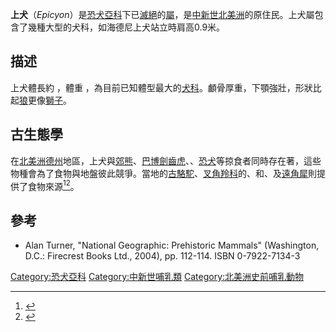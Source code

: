 {{Automatic taxobox
|name = 上犬
|image = Epicyon haydeni skeleton.jpg
|image_caption = 海德尼上犬（''E. haydeni''）全身骨架
|fossil_range = {{Fossil range|Early Miocene|Late Miocene|中至晚[[中新世|中新世]]}}
|taxon = Epicyon
|authority = [[約瑟夫·萊迪|Leidy]], 1858
|type_species = 海德尼上犬<br>†''Epicyon haydeni''
|subdivision_ranks =[[種|種]]<ref>{{cite journal en |last=Wang |first=Xiaoming |coauthors=Richard Tedford, Beryl Taylor |title=Phylogenetic systematics of the Borophaginae |journal=Bulletin of the American Museum of Natural History |volume=243 |date=1999-11-17 |url=http://www.nhm.org/expeditions/rrc/wang/documents/Wangetal1999borophaginemonographpart1.pdf |accessdate=2007-07-08 |deadurl=yes |archiveurl=https://web.archive.org/web/20070320023028/http://www.nhm.org/expeditions/rrc/wang/documents/Wangetal1999borophaginemonographpart1.pdf |archivedate=2007-03-20 }}</ref>
|subdivision = 
* †''E. aelurodontoides''
* †海德尼上犬 ''E. haydeni''
* †''E. saevus''
}}

'''上犬'''（''Epicyon''）是[[恐犬亞科|恐犬亞科]]下已[[滅絕|滅絕]]的[[屬|屬]]，是[[中新世|中新世]][[北美洲|北美洲]]的原住民。上犬屬包含了幾種大型的犬科，如海德尼上犬站立時肩高0.9米。

== 描述 ==
上犬體長約 {{convert|5|ft|abbr=on|order=flip}}，體重 {{convert|200|-|300|lb|abbr=on|order=flip}}，為目前已知體型最大的[[犬科|犬科]]。顱骨厚重，下顎強壯，形狀比起[[狼|狼]]更像[[獅子|獅子]]。

== 古生態學 ==
在[[北美洲|北美洲]][[德克薩斯州|德州]]地區，上犬與[[郊熊|郊熊]]、[[巴博劍齒虎|巴博劍齒虎]]、{{link-en|半劍齒虎|Amphimachairodus}}、[[恐犬|恐犬]]等掠食者同時存在著，這些物種會為了食物與地盤彼此競爭。當地的[[古駱駝|古駱駝]]、[[叉角羚科|叉角羚科]]的{{link-en|Cosoryx}}、{{link-en|新三趾馬|Neohipparion}}和{{link-en|矮三趾馬|Nannippus}}、{{link-en|原猯|Prosthennops}}及[[遠角犀|遠角犀]]則提供了食物來源<ref>{{cite book|last=Antón|first=Mauricio|title=Sabertooth|date=2013|publisher=University of Indiana Press|location=Bloomington, Indiana|isbn=9780253010421|page=39}}</ref><ref>{{cite book |last=Turner |first=Alan |year=1997 |title= The Big Cats and their fossil relatives|url=https://archive.org/details/bigcatstheirfoss00turn |publisher= Columbia University Press|location=New York|isbn= 978-0-231-10228-5|page= [https://archive.org/details/bigcatstheirfoss00turn/page/n234 201]}}</ref>。

== 參考 ==
{{reflist}}
*Alan Turner, "National Geographic: Prehistoric Mammals" (Washington, D.C.: Firecrest Books Ltd., 2004), pp. 112-114. ISBN 0-7922-7134-3
{{已滅絕犬科}}
{{Taxonbar|from=Q2415423}}

[[Category:恐犬亞科|Category:恐犬亞科]]
[[Category:中新世哺乳類|Category:中新世哺乳類]]
[[Category:北美洲史前哺乳動物|Category:北美洲史前哺乳動物]]